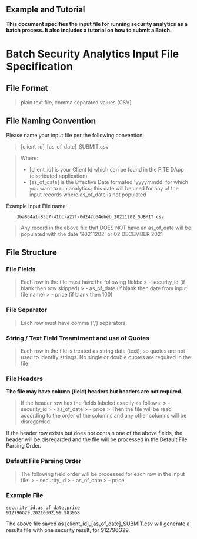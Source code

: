 
<BG />

<div style={{maxWidth: '650px', margin: '0px auto'}}>
<Title>Security Analytics Batch Submit File</Title>

## Example and Tutorial

**This document specifies the input file for running security analytics as a batch process. It also includes a tutorial
on how to submit a Batch.**

# Batch Security Analytics Input File Specification

## File Format

> plain text file, comma separated values (CSV)

## File Naming Convention

Please name your input file per the following convention:

> [client_id]_[as_of_date]_SUBMIT.csv

> Where:
> - [client_id] is your Client Id which can be found in the FITE DApp (distributed application)
> - [as_of_date] is the Effective Date formated &apos;yyyymmdd&apos; for which you want to run analytics; this date will be used for any of the input
records where as_of_date is not populated

Example Input File name:

```
    3ba864a1-83b7-41bc-a27f-0d247b34ebeb_20211202_SUBMIT.csv
```

> Any record in the above file that DOES NOT have an as_of_date will be populated with the date &apos;20211202&apos; or 02 DECEMBER 2021

## File Structure

### File Fields

> Each row in the file must have the following fields:
    > - security_id (if blank then row skipped)
    > - as_of_date (if blank then date from input file name)
    > - price (if blank then 100)

### File Separator

> Each row must have comma (&apos;,&apos;) separators.

### String / Text Field Treamtment and use of Quotes

> Each row in the file is treated as string data (text), so quotes are not used to identify strings. No single or
double quotes are required in the file.

### File Headers

**The file may have column (field) headers but headers are not required.**

> If the header row has the fields labeled exactly as follows:
    > - security_id
    > - as_of_date
    > - price
    > Then the file will be read according to the order of the columns and any other columns will be disregarded.

If the header row exists but does not contain one of the above fields, the header will be disregarded and the file
will be processed in the Default File Parsing Order.

### Default File Parsing Order

> The following field order will be processed for each row in the input file:
    > - security_id
    > - as_of_date
    > - price

### Example File

```
security_id,as_of_date,price
912796G29,20210302,99.983958
```

The above file saved as [client_id]_[as_of_date]_SUBMIT.csv will generate a results file with one security result,
for 912796G29.

<br/>
<br/>
<br/>

</div>

